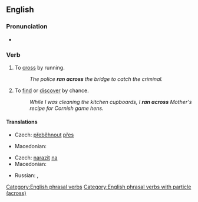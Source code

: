 ==English==

===Pronunciation===
* {{audio|en|En-au-run across.ogg|Audio (AU)}}

===Verb===
{{head|en|verb}}

# To [[cross]] by running.
#: ''The police '''ran across''' the bridge to catch the criminal.''
# {{lb|en|idiomatic}} To [[find]] or [[discover]] by chance.
#: ''While I was cleaning the kitchen cupboards, I '''ran across''' Mother's recipe for Cornish game hens.''

====Translations====
{{trans-top|to cross by running}}
* Czech: [[přeběhnout]] [[přes]]
{{trans-mid}}
* Macedonian: {{t|mk|претрчува|tr=pret'rčuva|sc=Cyrl}}
{{trans-bottom}}

{{trans-top|to find by chance}}
* Czech: [[narazit]] [[na]]
* Macedonian: {{t|mk|налетува|tr=nalétuva|sc=Cyrl}}
{{trans-mid}}
* Russian: {{t+|ru|наткнуться}}, {{t+|ru|натыкаться}}
{{trans-bottom}}

[[Category:English phrasal verbs]]
[[Category:English phrasal verbs with particle (across)]]